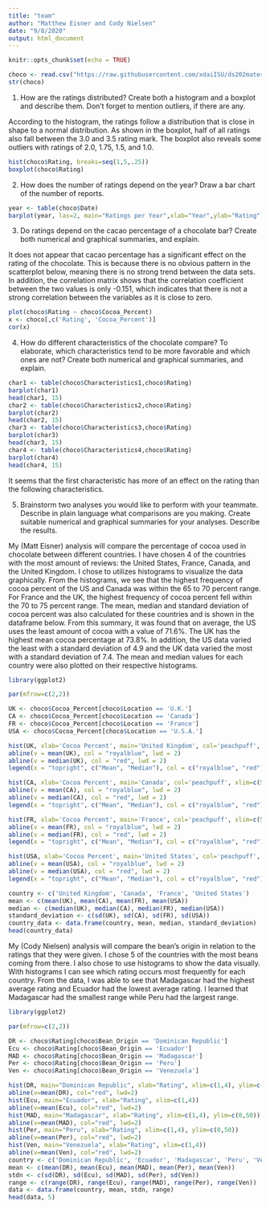 ```yaml
---
title: "team"
author: "Matthew Eisner and Cody Nielsen"
date: "9/8/2020"
output: html_document
---
```


```r
knitr::opts_chunk$set(echo = TRUE)
```

```r
choco <- read.csv("https://raw.githubusercontent.com/xdaiISU/ds202materials/master/hwlabs/data/choco.csv") 
str(choco)
```

1. How are the ratings distributed? Create both a histogram and a boxplot and describe them. Don’t forget to mention outliers, if there are any.

According to the histogram, the ratings follow a distribution that is close in shape to a normal distribution. As shown in the boxplot, half of all ratings also fall between the 3.0 and 3.5 rating mark. The boxplot also reveals some outliers with ratings of 2.0, 1.75, 1.5, and 1.0.

```r
hist(choco$Rating, breaks=seq(1,5,.25))
boxplot(choco$Rating)
```

2. How does the number of ratings depend on the year? Draw a bar chart of the number of reports.

```r
year <- table(choco$Date)
barplot(year, las=2, main="Ratings per Year",xlab="Year",ylab="Rating")
```

3. Do ratings depend on the cacao percentage of a chocolate bar? Create both numerical and graphical summaries, and explain.

It does not appear that cacao percentage has a significant effect on the rating of the chocolate. This is because there is no obvious pattern in the scatterplot below, meaning there is no strong trend between the data sets. In addition, the correlation matrix shows that the correlation coefficient between the two values is only -0.151, which indicates that there is not a strong correlation between the variables as it is close to zero.

```r
plot(choco$Rating ~ choco$Cocoa_Percent)
x <- choco[,c('Rating', 'Cocoa_Percent')]
cor(x)
```

4. How do different characteristics of the chocolate compare? To elaborate, which characteristics tend to be more favorable and which ones are not? Create both numerical and graphical summaries, and explain.

```r
char1 <- table(choco$Characteristics1,choco$Rating)
barplot(char1)
head(char1, 15)
char2 <- table(choco$Characteristics2,choco$Rating)
barplot(char2)
head(char2, 15)
char3 <- table(choco$Characteristics3,choco$Rating)
barplot(char3)
head(char3, 15)
char4 <- table(choco$Characteristics4,choco$Rating)
barplot(char4)
head(char4, 15)
```
It seems that the first characteristic has more of an effect on the rating than the following characteristics.

5. Brainstorm two analyses you would like to perform with your teammate. Describe in plain language what comparisons are you making. Create suitable numerical and graphical summaries for your analyses. Describe the results.

My (Matt Eisner) analysis will compare the percentage of cocoa used in chocolate between different countries. I have chosen 4 of the countries with the most amount of reviews: the United States, France, Canada, and the United Kingdom. I chose to utilizes histograms to visualize the data graphically. From the histograms, we see that the highest frequency of cocoa percent of the US and Canada was within the 65 to 70 percent range. For France and the UK, the highest frequency of cocoa percent fell within the 70 to 75 percent range. The mean, median and standard deviation of cocoa percent was also calculated for these countries and is shown in the dataframe below. From this summary, it was found that on average, the US uses the least amount of cocoa with a value of 71.6%. The UK has the highest mean cocoa percentage at 73.8%. In addition, the US data varied the least with a standard deviation of 4.9 and the UK data varied the most with a standard deviation of 7.4. The mean and median values for each country were also plotted on their respective histograms.

```r
library(ggplot2)

par(mfrow=c(2,2))

UK <- choco$Cocoa_Percent[choco$Location == 'U.K.']
CA <- choco$Cocoa_Percent[choco$Location == 'Canada']
FR <- choco$Cocoa_Percent[choco$Location == 'France']
USA <- choco$Cocoa_Percent[choco$Location == 'U.S.A.']

hist(UK, xlab='Cocoa Percent', main='United Kingdom', col='peachpuff', ylim=c(0,60), xlim=c(50,100))
abline(v = mean(UK), col = "royalblue", lwd = 2)
abline(v = median(UK), col = "red", lwd = 2)
legend(x = "topright", c("Mean", "Median"), col = c("royalblue", "red"), lwd = c(2, 2))

hist(CA, xlab='Cocoa Percent', main='Canada', col='peachpuff', xlim=c(50,100))
abline(v = mean(CA), col = "royalblue", lwd = 2)
abline(v = median(CA), col = "red", lwd = 2)
legend(x = "topright", c("Mean", "Median"), col = c("royalblue", "red"), lwd = c(2, 2))

hist(FR, xlab='Cocoa Percent', main='France', col='peachpuff', xlim=c(50,100))
abline(v = mean(FR), col = "royalblue", lwd = 2)
abline(v = median(FR), col = "red", lwd = 2)
legend(x = "topright", c("Mean", "Median"), col = c("royalblue", "red"), lwd = c(2, 2))

hist(USA, xlab='Cocoa Percent', main='United States', col='peachpuff', xlim=c(50,100), ylim=c(0,500))
abline(v = mean(USA), col = "royalblue", lwd = 2)
abline(v = median(USA), col = "red", lwd = 2)
legend(x = "topright", c("Mean", "Median"), col = c("royalblue", "red"), lwd = c(2, 2))

country <- c('United Kingdom', 'Canada', 'France', 'United States')
mean <- c(mean(UK), mean(CA), mean(FR), mean(USA))
median <- c(median(UK), median(CA), median(FR), median(USA))
standard_deviation <- c(sd(UK), sd(CA), sd(FR), sd(USA))
country_data <- data.frame(country, mean, median, standard_deviation)
head(country_data)
```

My (Cody Nielsen) analysis will compare the bean's origin in relation to the ratings that they were given. I chose 5 of the countries with the most beans coming from there. I also chose to use histograms to show the data visually. With histograms I can see which rating occurs most frequently for each country. From the data, I was able to see that Madagascar had the highest average rating and Ecuador had the lowest average rating. I learned that Madagascar had the smallest range while Peru had the largest range. 

```r
library(ggplot2)

par(mfrow=c(2,2))

DR <- choco$Rating[choco$Bean_Origin == 'Dominican Republic']
Ecu <- choco$Rating[choco$Bean_Origin == 'Ecuador']
MAD <- choco$Rating[choco$Bean_Origin == 'Madagascar']
Per <- choco$Rating[choco$Bean_Origin == 'Peru']
Ven <- choco$Rating[choco$Bean_Origin == 'Venezuela']

hist(DR, main="Dominican Republic", xlab="Rating", xlim=c(1,4), ylim=c(0,50))
abline(v=mean(DR), col="red", lwd=2)
hist(Ecu, main="Ecuador", xlab="Rating", xlim=c(1,4))
abline(v=mean(Ecu), col="red", lwd=2)
hist(MAD, main="Madagascar", xlab="Rating", xlim=c(1,4), ylim=c(0,50))
abline(v=mean(MAD), col="red", lwd=2)
hist(Per, main="Peru", xlab="Rating", xlim=c(1,4), ylim=c(0,50))
abline(v=mean(Per), col="red", lwd=2)
hist(Ven, main="Venezuela", xlab="Rating", xlim=c(1,4))
abline(v=mean(Ven), col="red", lwd=2)
country <- c('Dominican Republic', 'Ecuador', 'Madagascar', 'Peru', 'Venezuela')
mean <- c(mean(DR), mean(Ecu), mean(MAD), mean(Per), mean(Ven))
stdn <- c(sd(DR), sd(Ecu), sd(MAD), sd(Per), sd(Ven))
range <- c(range(DR), range(Ecu), range(MAD), range(Per), range(Ven))
data <- data.frame(country, mean, stdn, range)
head(data, 5)
```